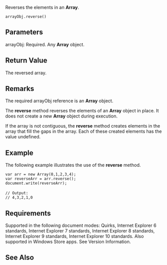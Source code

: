 Reverses the elements in an '''Array'''.

 arrayObj.reverse()

==Parameters==
; arrayObj: Required. Any '''Array''' object.

==Return Value==
The reversed array.


==Remarks==
The required arrayObj reference is an '''Array''' object.

The '''reverse''' method reverses the elements of an '''Array''' object in place. It does not create a new '''Array''' object during execution.

If the array is not contiguous, the '''reverse''' method creates elements in the array that fill the gaps in the array. Each of these created elements has the value undefined.


==Example==
The following example illustrates the use of the '''reverse''' method.

 var arr = new Array(0,1,2,3,4); 
 var reverseArr = arr.reverse();
 document.write(reverseArr);
 
 // Output:
 // 4,3,2,1,0

==Requirements==
Supported in the following document modes: Quirks, Internet Explorer 6 standards, Internet Explorer 7 standards, Internet Explorer 8 standards, Internet Explorer 9 standards, Internet Explorer 10 standards. Also supported in Windows Store apps. See Version Information.


==See Also==

              
